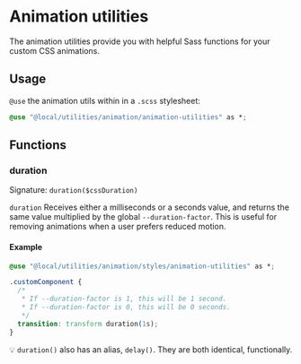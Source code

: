 
<Meta title="styles/utilities/animation-utilities" />

# Animation utilities

The animation utilities provide you with helpful Sass functions for your custom CSS animations.

## Usage

`@use` the animation utils within in a `.scss` stylesheet:

```css
@use "@local/utilities/animation/animation-utilities" as *;
```

## Functions

### duration

Signature: `duration($cssDuration)`

`duration` Receives either a milliseconds or a seconds value, and returns the same value multiplied by the global `--duration-factor`. This is useful for removing animations when a user prefers reduced motion.

#### Example

```css
@use "@local/utilities/animation/styles/animation-utilities" as *;

.customComponent {
  /*
   * If --duration-factor is 1, this will be 1 second.
   * If --duration-factor is 0, this will be 0 seconds.
   */
  transition: transform duration(1s);
}
```

💡 `duration()` also has an alias, `delay()`. They are both identical, functionally.
